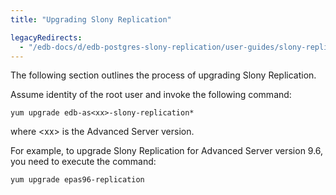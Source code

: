 ```yaml
---
title: "Upgrading Slony Replication"

legacyRedirects:
  - "/edb-docs/d/edb-postgres-slony-replication/user-guides/slony-replication-guide/1.0/upgrade.html"
---
```


<div id="upgrade" class="registered_link"></div>

The following section outlines the process of upgrading Slony Replication.

Assume identity of the root user and invoke the following command:

```text
yum upgrade edb-as<xx>-slony-replication*
```

where &lt;xx> is the Advanced Server version.

For example, to upgrade Slony Replication for Advanced Server version 9.6, you need to execute the command:

```text
yum upgrade epas96-replication
```

